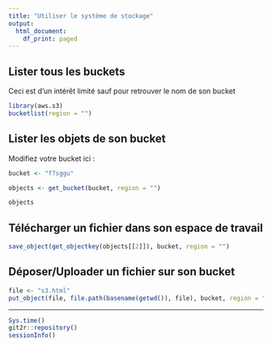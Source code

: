 ```yaml
---
title: "Utiliser le système de stockage"
output: 
  html_document:
    df_print: paged
---
```


## Lister tous les buckets

Ceci est d'un intérêt limité sauf pour retrouver le nom de son bucket

```r
library(aws.s3)
bucketlist(region = "")
```


## Lister les objets de son bucket

Modifiez votre bucket ici :

```r
bucket <- "f7sggu"
```


```r
objects <- get_bucket(bucket, region = "")

objects
```

## Télécharger un fichier dans son espace de travail

```r
save_object(get_objectkey(objects[[2]]), bucket, region = "")
```

## Déposer/Uploader un fichier sur son bucket

```r
file <- "s3.html"
put_object(file, file.path(basename(getwd()), file), bucket, region = "")
```

---

```r
Sys.time()
git2r::repository()
sessionInfo()
```
